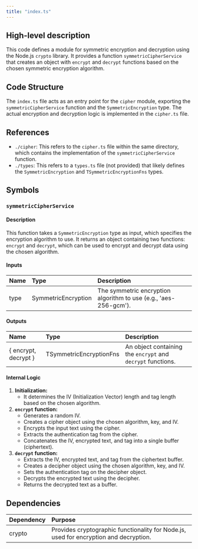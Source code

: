 ```yaml
---
title: "index.ts"
---
```


## High-level description
This code defines a module for symmetric encryption and decryption using the Node.js `crypto` library. It provides a function `symmetricCipherService` that creates an object with `encrypt` and `decrypt` functions based on the chosen symmetric encryption algorithm.

## Code Structure
The `index.ts` file acts as an entry point for the `cipher` module, exporting the `symmetricCipherService` function and the `SymmetricEncryption` type. The actual encryption and decryption logic is implemented in the `cipher.ts` file.

## References
- `./cipher`: This refers to the `cipher.ts` file within the same directory, which contains the implementation of the `symmetricCipherService` function.
- `./types`: This refers to a `types.ts` file (not provided) that likely defines the `SymmetricEncryption` and `TSymmetricEncryptionFns` types.

## Symbols

### `symmetricCipherService`
#### Description
This function takes a `SymmetricEncryption` type as input, which specifies the encryption algorithm to use. It returns an object containing two functions: `encrypt` and `decrypt`, which can be used to encrypt and decrypt data using the chosen algorithm.

#### Inputs
| Name | Type | Description |
|:-----|:-----|:------------|
| type | SymmetricEncryption | The symmetric encryption algorithm to use (e.g., 'aes-256-gcm'). |

#### Outputs
| Name | Type | Description |
|:-----|:-----|:------------|
| { encrypt, decrypt } | TSymmetricEncryptionFns | An object containing the `encrypt` and `decrypt` functions. |

#### Internal Logic
1. **Initialization:**
   - It determines the IV (Initialization Vector) length and tag length based on the chosen algorithm.
2. **`encrypt` function:**
   - Generates a random IV.
   - Creates a cipher object using the chosen algorithm, key, and IV.
   - Encrypts the input text using the cipher.
   - Extracts the authentication tag from the cipher.
   - Concatenates the IV, encrypted text, and tag into a single buffer (ciphertext).
3. **`decrypt` function:**
   - Extracts the IV, encrypted text, and tag from the ciphertext buffer.
   - Creates a decipher object using the chosen algorithm, key, and IV.
   - Sets the authentication tag on the decipher object.
   - Decrypts the encrypted text using the decipher.
   - Returns the decrypted text as a buffer.

## Dependencies
| Dependency | Purpose |
|:-----------|:--------|
| crypto | Provides cryptographic functionality for Node.js, used for encryption and decryption. | 
